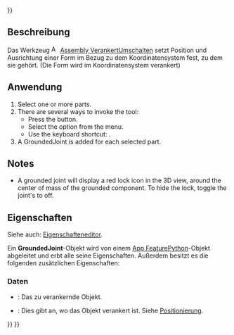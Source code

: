 <languages/>
{{UnfinishedDocu{{#translation:}}}}

{{Docnav/de
|[[Assembly_ExportASMT/de|ASMTExportieren]]
|[[Assembly_CreateJointFixed/de|StarreVerbindungErstellen]]
|[[Assembly_Workbench/de|Assembly]]
|IconL=Assembly_ExportASMT.svg
|IconR=Assembly_CreateJointFixed.svg
|IconC=Workbench_Assembly.svg
}}

{{GuiCommand/de
|Name=Assembly ToggleGrounded
|Name/de=Assembly VerankertUmschalten
|MenuLocation=Assembly → Festsetzen umschalten
|Workbenches=[[Assembly_Workbench/de|Assembly]]
|Shortcut={{KEY|G}}
|Version=1.0
|SeeAlso=
}}

<span id="Description"></span>
==Beschreibung==

Das Werkzeug [[Image:Assembly_ToggleGrounded.svg|16px]] [[Assembly_ToggleGrounded/de|Assembly VerankertUmschalten]] setzt Position und Ausrichtung einer Form im Bezug zu dem Koordinatensystem fest, zu dem sie gehört. (Die Form wird im Koordinatensystem verankert)

<span id="Usage"></span>
==Anwendung==

<div lang="en" dir="ltr" class="mw-content-ltr">
# Select one or more parts.
# There are several ways to invoke the tool:
#* Press the {{Button|[[Image:Assembly_ToggleGrounded.svg|16px]] [[Assembly_ToggleGrounded|Toggle grounded]]}} button.
#* Select the {{MenuCommand|Assembly → [[Image:Assembly_ToggleGrounded.svg|16px]] Toggle grounded}} option from the menu.
#* Use the keyboard shortcut: {{KEY|G}}.
# A GroundedJoint is added for each selected part.
</div>

<div lang="en" dir="ltr" class="mw-content-ltr">
==Notes==
</div>

<div lang="en" dir="ltr" class="mw-content-ltr">
* A grounded joint will display a red lock icon in the 3D view, around the center of mass of the grounded component. To hide the lock, toggle the joint's {{PropertyView|Visibility}} to off.
</div>

<span id="Properties"></span>
==Eigenschaften==

Siehe auch: [[Property_editor/de|Eigenschafteneditor]].

Ein '''GroundedJoint'''-Objekt wird von einem [[App_FeaturePython/de|App FeaturePython]]-Objekt abgeleitet und erbt alle seine Eigenschaften. Außerdem besitzt es die folgenden zusätzlichen Eigenschaften:

<span id="Data"></span>
===Daten===

{{TitleProperty|Ground}}

* {{PropertyData|Object To Ground|Link}}: Das zu verankernde Objekt.
* {{PropertyData|Placement|Placement}}: Dies gibt an, wo das Objekt verankert ist. Siehe [[Placement/de|Positionierung]].


{{Docnav/de
|[[Assembly_ExportASMT/de|ASMTExportieren]]
|[[Assembly_CreateJointFixed/de|StarreVerbindungErstellen]]
|[[Assembly_Workbench/de|Assembly]]
|IconL=Assembly_ExportASMT.svg
|IconR=Assembly_CreateJointFixed.svg
|IconC=Workbench_Assembly.svg
}}

{{Assembly_Tools_navi{{#translation:}}}}
{{Userdocnavi{{#translation:}}}}
